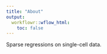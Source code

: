 ```yaml
---
title: "About"
output:
  workflowr::wflow_html:
    toc: false
---
```


Sparse regressions on single-cell data.
